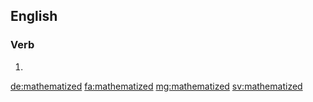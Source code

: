 ==English==

===Verb===
{{head|en|verb form}}

# {{en-past of|mathematize}}

[[de:mathematized]]
[[fa:mathematized]]
[[mg:mathematized]]
[[sv:mathematized]]